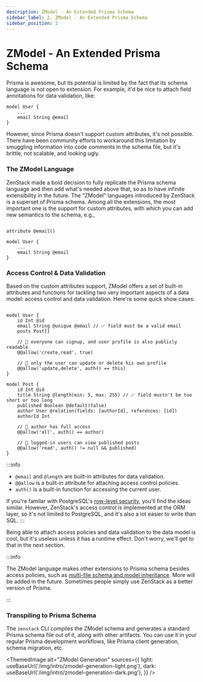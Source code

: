 ```yaml
---
description: ZModel - An Extended Prisma Schema
sidebar_label: 2. ZModel - An Extended Prisma Schema
sidebar_position: 2
---
```



# ZModel - An Extended Prisma Schema

Prisma is awesome, but its potential is limited by the fact that its schema language is not open to extension. For example, it'd be nice to attach field annotations for data validation, like:

```prisma
model User {
    ...
    email String @email
}
```

However, since Prisma doesn't support custom attributes, it's not possible. There have been community efforts to workaround this limitation by smuggling information into code comments in the schema file, but it's brittle, not scalable, and looking ugly.

### The ZModel Language

ZenStack made a bold decision to fully replicate the Prisma schema language and then add what's needed above that, so as to have infinite extensibility in the future. The "ZModel" languages introduced by ZenStack is a superset of Prisma schema. Among all the extensions, the most important one is the support for custom attributes, with which you can add new semantics to the schema, e.g.,

```prisma

attribute @email()

model User {
    ...
    email String @email
}
```

### Access Control & Data Validation

Based on the custom attributes support, ZModel offers a set of built-in attributes and functions for tackling two very important aspects of a data model: access control and data validation. Here're some quick show cases:

```prisma

model User {
    id Int @id
    email String @unique @email // ✅ field must be a valid email
    posts Post[]

    // 🔐 everyone can signup, and user profile is also publicly readable
    @@allow('create,read', true)

    // 🔐 only the user can update or delete his own profile
    @@allow('update,delete', auth() == this)
}

model Post {
    id Int @id
    title String @length(min: 5, max: 255) // ✅ field mustn't be too short or too long
    published Boolean @default(false)
    author User @relation(fields: [authorId], references: [id])
    authorId Int

    // 🔐 author has full access
    @@allow('all', auth() == author)

    // 🔐 logged-in users can view published posts
    @@allow('read', auth() != null && published)
}

```

:::info
- `@email` and `@length` are built-in attributes for data validation.
- `@@allow` is a built-in attribute for attaching access control policies.
- `auth()` is a built-in function for accessing the current user.

If you're familar with PostgreSQL's [row-level security](https://www.postgresql.org/docs/15/ddl-rowsecurity.html), you'll find the ideas similar. However, ZenStack's access control
 is implemented at the ORM layer, so it's not limited to PostgreSQL, and it's also a lot easier to write than SQL.
:::

Being able to attach access policies and data validation to the data model is cool, but it's useless unless it has a runtime effect. Don't worry, we'll get to that in the next section.

:::info

The ZModel language makes other extensions to Prisma schema besides access policies, such as [multi-file schema and model inheritance](/docs/guides/multiple-schema). More will be added in the future. Sometimes people simply use ZenStack as a better version of Prisma.

:::

### Transpiling to Prisma Schema

The `zenstack` CLI compiles the ZModel schema and generates a standard Prisma schema file out of it, along with other artifacts. You can use it in your regular Prisma development workflows, like Prisma client generation, schema migration, etc.

<ThemedImage
    alt="ZModel Generation"
    sources={{
        light: useBaseUrl('/img/intro/zmodel-generation-light.png'),
        dark: useBaseUrl('/img/intro/zmodel-generation-dark.png'),
    }}
/>